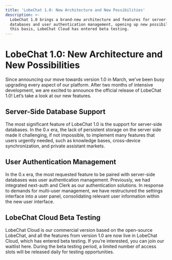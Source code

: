 ```yaml
---
title: 'LobeChat 1.0: New Architecture and New Possibilities'
description: >-
  LobeChat 1.0 brings a brand-new architecture and features for server-side
  databases and user authentication management, opening up new possibilities. On
  this basis, LobeChat Cloud has entered beta testing.
---
```


# LobeChat 1.0: New Architecture and New Possibilities

Since announcing our move towards version 1.0 in March, we’ve been busy upgrading every aspect of our platform. After two months of intensive development, we are excited to announce the official release of LobeChat 1.0! Let’s take a look at our new features.

## Server-Side Database Support

The most significant feature of LobeChat 1.0 is the support for server-side databases. In the 0.x era, the lack of persistent storage on the server side made it challenging, if not impossible, to implement many features that users urgently needed, such as knowledge bases, cross-device synchronization, and private assistant markets.

## User Authentication Management

In the 0.x era, the most requested feature to be paired with server-side databases was user authentication management. Previously, we had integrated next-auth and Clerk as our authentication solutions. In response to demands for multi-user management, we have restructured the settings interface into a user panel, consolidating relevant user information within the new user interface.

## LobeChat Cloud Beta Testing

LobeChat Cloud is our commercial version based on the open-source LobeChat, and all the features from version 1.0 are now live in LobeChat Cloud, which has entered beta testing. If you’re interested, you can join our waitlist here. During the beta testing period, a limited number of access slots will be released daily for testing opportunities.
